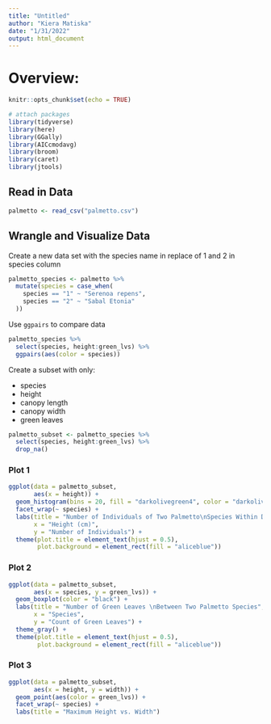 ```yaml
---
title: "Untitled"
author: "Kiera Matiska"
date: "1/31/2022"
output: html_document
---
```


# Overview:


```r
knitr::opts_chunk$set(echo = TRUE)

# attach packages
library(tidyverse)
library(here)
library(GGally)
library(AICcmodavg)
library(broom)
library(caret)
library(jtools)
```

## Read in Data

```r
palmetto <- read_csv("palmetto.csv")
```

## Wrangle and Visualize Data {.tabset .tabset-fade}

Create a new data set with the species name in replace of 1 and 2 in species column

```r
palmetto_species <- palmetto %>% 
  mutate(species = case_when(
    species == "1" ~ "Serenoa repens",
    species == "2" ~ "Sabal Etonia"
  ))
```

Use `ggpairs` to compare data

```r
palmetto_species %>% 
  select(species, height:green_lvs) %>% 
  ggpairs(aes(color = species))
```

Create a subset with only:

- species
- height
- canopy length
- canopy width
- green leaves

```r
palmetto_subset <- palmetto_species %>% 
  select(species, height:green_lvs) %>% 
  drop_na()
```

### Plot 1

```r
ggplot(data = palmetto_subset,
       aes(x = height)) +
  geom_histogram(bins = 20, fill = "darkolivegreen4", color = "darkolivegreen") +
  facet_wrap(~ species) +
  labs(title = "Number of Individuals of Two Palmetto\nSpecies Within Different Height Classes",
       x = "Height (cm)",
       y = "Number of Individuals") +
  theme(plot.title = element_text(hjust = 0.5),
        plot.background = element_rect(fill = "aliceblue"))
```

### Plot 2

```r
ggplot(data = palmetto_subset,
       aes(x = species, y = green_lvs)) +
  geom_boxplot(color = "black") +
  labs(title = "Number of Green Leaves \nBetween Two Palmetto Species",
       x = "Species",
       y = "Count of Green Leaves") +
  theme_gray() +
  theme(plot.title = element_text(hjust = 0.5),
        plot.background = element_rect(fill = "aliceblue"))
```

### Plot 3

```r
ggplot(data = palmetto_subset,
       aes(x = height, y = width)) +
  geom_point(aes(color = green_lvs)) +
  facet_wrap(~ species) +
  labs(title = "Maximum Height vs. Width")
  
```











